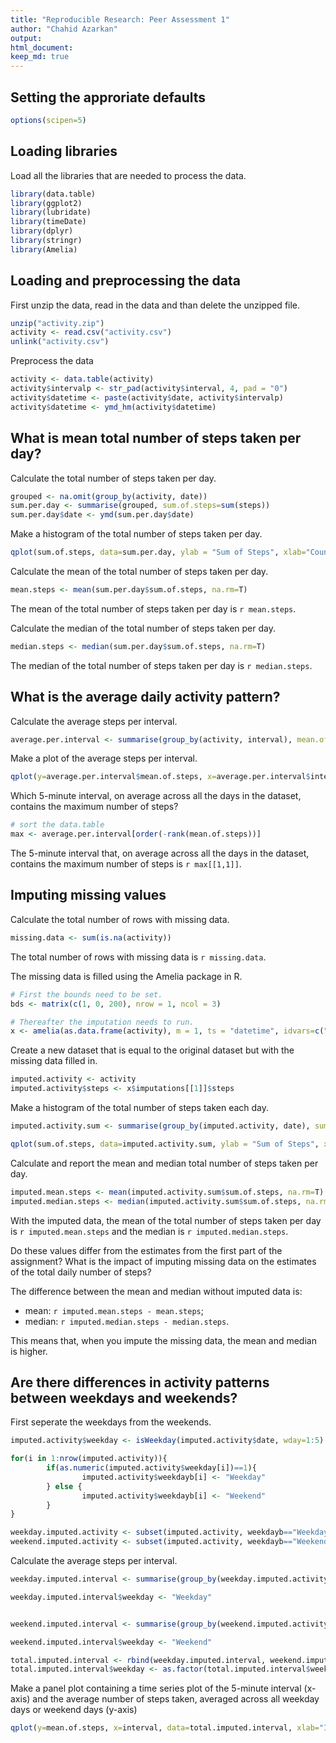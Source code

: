 ```yaml
---
title: "Reproducible Research: Peer Assessment 1"
author: "Chahid Azarkan"
output: 
html_document:
keep_md: true
---
```


## Setting the approriate defaults
```R
options(scipen=5)
```


## Loading libraries
Load all the libraries that are needed to process the data.
```R
library(data.table)
library(ggplot2)
library(lubridate)
library(timeDate)
library(dplyr)
library(stringr)
library(Amelia)
```

## Loading and preprocessing the data
First unzip the data, read in the data and than delete the unzipped file.
```R
unzip("activity.zip")
activity <- read.csv("activity.csv")
unlink("activity.csv")
```

Preprocess the data
```R
activity <- data.table(activity)
activity$intervalp <- str_pad(activity$interval, 4, pad = "0")
activity$datetime <- paste(activity$date, activity$intervalp)
activity$datetime <- ymd_hm(activity$datetime)
```

## What is mean total number of steps taken per day?
Calculate the total number of steps taken per day.
```R
grouped <- na.omit(group_by(activity, date))
sum.per.day <- summarise(grouped, sum.of.steps=sum(steps))
sum.per.day$date <- ymd(sum.per.day$date)
```

Make a histogram of the total number of steps taken per day.
```R
qplot(sum.of.steps, data=sum.per.day, ylab = "Sum of Steps", xlab="Count", main = "Histogram of the total number of steps taken per day", bins="9")
```

Calculate the mean of the total number of steps taken per day.
```R
mean.steps <- mean(sum.per.day$sum.of.steps, na.rm=T)
```

The mean of the total number of steps taken per day is `r mean.steps`.

Calculate the median of the total number of steps taken per day.
```R
median.steps <- median(sum.per.day$sum.of.steps, na.rm=T)
```

The median of the total number of steps taken per day is `r median.steps`.

## What is the average daily activity pattern?
Calculate the average steps per interval.
```R
average.per.interval <- summarise(group_by(activity, interval), mean.of.steps=mean(steps, na.rm=T))
```

Make a plot of the average steps per interval.
```R
qplot(y=average.per.interval$mean.of.steps, x=average.per.interval$interval, data=average.per.interval, geom="path", xlab="Interval", ylab="Average steps per interval", main="Average daily activity pattern")
```

Which 5-minute interval, on average across all the days in the dataset, contains the maximum number of steps?

```R
# sort the data.table
max <- average.per.interval[order(-rank(mean.of.steps))]
```

The 5-minute interval that, on average across all the days in the dataset, contains the maximum number of steps is `r max[[1,1]]`.

## Imputing missing values
Calculate the total number of rows with missing data.
```R
missing.data <- sum(is.na(activity))
```
The total number of rows with missing data is `r missing.data`.

The missing data is filled using the Amelia package in R.
```R
# First the bounds need to be set.
bds <- matrix(c(1, 0, 200), nrow = 1, ncol = 3)

# Thereafter the imputation needs to run.
x <- amelia(as.data.frame(activity), m = 1, ts = "datetime", idvars=c("date", "intervalp"), startvals=0, bounds=bds)
```

Create a new dataset that is equal to the original dataset but with the missing data filled in.

```R
imputed.activity <- activity
imputed.activity$steps <- x$imputations[[1]]$steps
```

Make a histogram of the total number of steps taken each day. 

```R
imputed.activity.sum <- summarise(group_by(imputed.activity, date), sum.of.steps=sum(steps))

qplot(sum.of.steps, data=imputed.activity.sum, ylab = "Sum of Steps", xlab="Count", main = "Histogram of the total number of steps taken per day (with imputed data)", bins="9")
```

Calculate and report the mean and median total number of steps taken per day.
```R
imputed.mean.steps <- mean(imputed.activity.sum$sum.of.steps, na.rm=T)
imputed.median.steps <- median(imputed.activity.sum$sum.of.steps, na.rm=T)
```

With the imputed data, the mean of the total number of steps taken per day is `r imputed.mean.steps` and the median is `r imputed.median.steps`.

Do these values differ from the estimates from the first part of the assignment? What is the impact of imputing missing data on the estimates of the total daily number of steps?

The difference between the mean and median without imputed data is:

* mean: `r imputed.mean.steps - mean.steps`;
* median: `r imputed.median.steps - median.steps`.

This means that, when you impute the missing data, the mean and median is higher. 

## Are there differences in activity patterns between weekdays and weekends?

First seperate the weekdays from the weekends.
```R
imputed.activity$weekday <- isWeekday(imputed.activity$date, wday=1:5)

for(i in 1:nrow(imputed.activity)){
        if(as.numeric(imputed.activity$weekday[i])==1){
                imputed.activity$weekdayb[i] <- "Weekday"
        } else {
                imputed.activity$weekdayb[i] <- "Weekend"
        }
}

weekday.imputed.activity <- subset(imputed.activity, weekdayb=="Weekday")
weekend.imputed.activity <- subset(imputed.activity, weekdayb=="Weekend")
```

Calculate the average steps per interval.
```R
weekday.imputed.interval <- summarise(group_by(weekday.imputed.activity, interval), mean.of.steps=mean(steps, na.rm=T))

weekday.imputed.interval$weekday <- "Weekday"


weekend.imputed.interval <- summarise(group_by(weekend.imputed.activity, interval), mean.of.steps=mean(steps, na.rm=T))

weekend.imputed.interval$weekday <- "Weekend"

total.imputed.interval <- rbind(weekday.imputed.interval, weekend.imputed.interval)
total.imputed.interval$weekday <- as.factor(total.imputed.interval$weekday)
```

Make a panel plot containing a time series plot of the 5-minute interval (x-axis) and the average number of steps taken, averaged across all weekday days or weekend days (y-axis)

```R
qplot(y=mean.of.steps, x=interval, data=total.imputed.interval, xlab="Interval", ylab="Average steps per interval", main="Average daily activity pattern seperated for weekdays and weekends (using imputed data)", facets=weekday~., geom="path")
```

